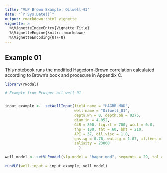 ```yaml
---
title: "VLP Brown Example: Oilwell-01"
date: "`r Sys.Date()`"
output: rmarkdown::html_vignette
vignette: >
  %\VignetteIndexEntry{Vignette Title}
  %\VignetteEngine{knitr::rmarkdown}
  %\VignetteEncoding{UTF-8}
---
```


## Example 01
This notebook runs the modified Hagedorn-Brown correlation calculated according
to Brown's book and procedure in Appendix C. 


```r
library(rNodal)

# Example from Prosper oil well 01


input_example <-  setWellInput(field.name = "HAGBR.MOD", 
                               well.name = "Oilwell_01", 
                               depth.wh = 0, depth.bh = 9275, 
                               diam.in = 4.052, 
                               GLR = 800, liq.rt = 700, wcut = 0.0, 
                               thp = 100, tht = 60, bht = 210, 
                               API = 37, oil.visc = 1.0, 
                               gas.sg = 0.76, wat.sg = 1.07, if.tens = 30, 
                               salinity = 23000
                                 )

well_model <- setVLPmodel(vlp.model = "hagbr.mod", segments = 29, tol = 0.00001)

runVLP(well.input = input_example, well_model)
```
